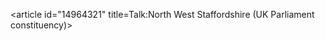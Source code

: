 <article id="14964321" title=Talk:North West Staffordshire (UK Parliament constituency)>
	<talkpage id="14964321" title="Talk:North West Staffordshire (UK Parliament constituency)">
{{WikiProjectBannerShell|1=
{{WikiProject Elections and Referendums}}
{{WikiProject Politics of the United Kingdom|class=Stub|importance=low|auto=yes}}
{{WikiProject UK Parliament constituencies}}
}}
	</talkpage>
</article>